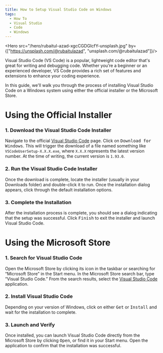 ```yaml
---
title: How to Setup Visual Studio Code on Windows
tags:
  - How To
  - Visual Studio
  - Code
  - Windows
---
```



<Hero src="/hero/rubaitul-azad-xgcCGDGIcfY-unsplash.jpg" by={["https://unsplash.com/@rubaitulazad", "unsplash.com/@rubaitulazad"]}/>

Visual Studio Code (VS Code) is a popular, lightweight code editor that's great for writing and debugging code. Whether you’re a beginner or an experienced developer, VS Code provides a rich set of features and extensions to enhance your coding experience.

In this guide, we'll walk you through the process of installing Visual Studio Code on a Windows system using either the official installer or the Microsoft Store.

# Using the Official Installer
### 1. Download the Visual Studio Code Installer
Navigate to the official [Visual Studio Code](https://code.visualstudio.com) page. Click on <kbd>Download for Windows</kbd>. This will trigger the download of a file named something like `VSCodeUserSetup-X.X.X.exe`, where `X.X.X` represents the latest version number. At the time of writing, the current version is `1.93.0`.

### 2. Run the Visual Studio Code Installer
Once the download is complete, locate the installer (usually in your Downloads folder) and double-click it to run. Once the installation dialog appears, click through the default installation options.

### 3. Complete the Installation
After the installation process is complete, you should see a dialog indicating that the setup was successful. Click <kbd>Finish</kbd> to exit the installer and launch Visual Studio Code.

# Using the Microsoft Store
### 1. Search for Visual Studio Code
Open the Microsoft Store by clicking its icon in the taskbar or searching for “Microsoft Store” in the Start menu. In the Microsoft Store search bar, type “Visual Studio Code.” From the search results, select the [Visual Studio Code](ms-windows-store://pdp?hl=en-us&gl=us&productid=xp9khm4bk9fz7q&mode=mini&pos=0%2C0%2C1920%2C1020) application.

### 2. Install Visual Studio Code
Depending on your version of Windows, click on either <kbd>Get</kbd> or <kbd>Install</kbd> and wait for the installation to complete.

### 3. Launch and Verify
Once installed, you can launch Visual Studio Code directly from the Microsoft Store by clicking <kbd>Open</kbd>, or find it in your Start menu. Open the application to confirm that the installation was successful.